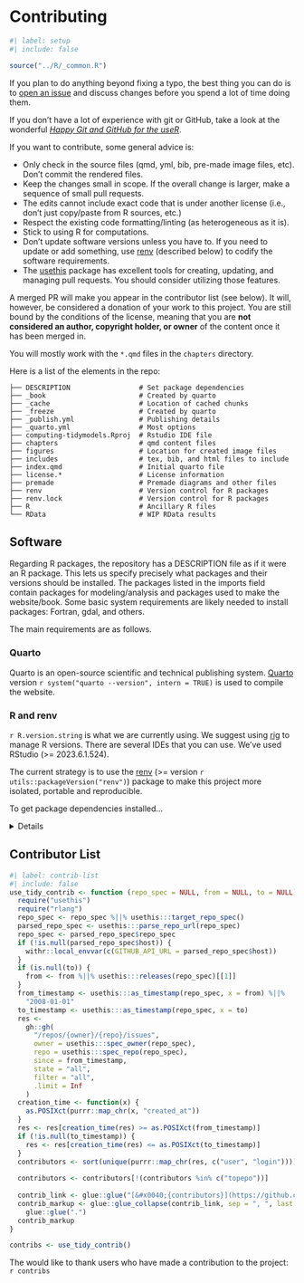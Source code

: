 # Contributing {.unlisted .unnumbered}

```r
#| label: setup
#| include: false

source("../R/_common.R")
```

If you plan to do anything beyond fixing a typo, the best thing you can do is to [open an issue](https://github.com/aml4td/computing-tidymodels/issues) and discuss changes before you spend a lot of time doing them. 

If you don't have a lot of experience with git or GitHub, take a look at the wonderful [_Happy Git and GitHub for the useR_](https://happygitwithr.com/). 

If you want to contribute, some general advice is: 

 - Only check in the source files (qmd, yml, bib, pre-made image files, etc). Don't commit the rendered files. 
 - Keep the changes small in scope. If the overall change is larger, make a sequence of small pull requests. 
 - The edits cannot include exact code that is under another license (i.e., don't just copy/paste from R sources, etc.)
 - Respect the existing code formatting/linting (as heterogeneous as it is). 
 - Stick to using R for computations.  
 - Don't update software versions unless you have to. If you need to update or add something, use [renv](https://rstudio.github.io/renv/) (described below) to codify the software requirements.  
 - The [usethis](https://usethis.r-lib.org/) package has excellent tools for creating, updating, and managing pull requests. You should consider utilizing those features. 

A merged PR will make you appear in the contributor list (see below). It will, however, be considered a donation of your work to this project. You are still bound by the conditions of the license, meaning that you are **not considered an author, copyright holder, or owner** of the content once it has been merged in.

You will mostly work with the `*.qmd` files in the `chapters` directory. 

Here is a list of the elements in the repo: 

```
├── DESCRIPTION                 # Set package dependencies
├── _book                       # Created by quarto
├── _cache                      # Location of cached chunks  
├── _freeze                     # Created by quarto
├── _publish.yml                # Publishing details
├── _quarto.yml                 # Most options
├── computing-tidymodels.Rproj  # Rstudio IDE file
├── chapters                    # qmd content files
├── figures                     # Location for created image files 
├── includes                    # tex, bib, and html files to include
├── index.qmd                   # Initial quarto file
├── license.*                   # License information
├── premade                     # Premade diagrams and other files
├── renv                        # Version control for R packages
├── renv.lock                   # Version control for R packages
├── R                           # Ancillary R files
└── RData                       # WIP RData results
```

## Software

Regarding R packages, the repository has a DESCRIPTION file as if it were an R package. This lets us specify precisely what packages and their versions should be installed. The packages listed in the imports field contain packages for modeling/analysis and packages used to make the website/book. 
Some basic system requirements are likely needed to install packages: Fortran, gdal, and others. 

The main requirements are as follows.

### Quarto

Quarto is an open-source scientific and technical publishing system. [Quarto](https://quarto.org/docs/get-started/) version `r system("quarto --version", intern = TRUE)` is used to compile the website. 

### R and renv

`r R.version.string` is what we are currently using. We suggest using [rig](https://github.com/r-lib/rig) to manage R versions. There are several IDEs that you can use. We've used RStudio (>= 2023.6.1.524). 

The current strategy is to use the [renv](https://rstudio.github.io/renv/) (>= version `r utils::packageVersion("renv")`) package to make this project more isolated, portable and reproducible. 

To get package dependencies installed...

<details>

When you open the `computing-tidymodels.Rproj` file, the renv package should be automatically installed/updated (if needed). For example: 

```
# Bootstrapping renv 1.0.3 ---------------------------------------------------
- Downloading renv ... OK
- Installing renv  ... OK

The following package(s) will be installed:
- BiocManager [1.30.22]
These packages will be installed into "~/content/aml4td/renv/library/R-4.3/x86_64-apple-darwin20".
```

if you try to compile the book, you probably get and error: 

```
- One or more packages recorded in the lockfile are not installed.
- Use `renv::status()` for more details.
```

You can get more information using `renv::status()` but you can get them installed by first running `renv::activate()`. As an example: 

```
> renv::activate()

Restarting R session...

- Project '~/content/aml4td' loaded. [renv 1.0.3]
- One or more packages recorded in the lockfile are not installed.
- Use `renv::status()` for more details.
```

Since we have package versions recorded in the lockfile, we can installed them using `renv::restore()`. Here is an example of that output: 

```
> renv::restore() 
The following package(s) will be updated:

# Bioconductor ---------------------------------------------------------------
- mixOmics         [* -> mixOmicsTeam/mixOmics]

# CRAN -----------------------------------------------------------------------
- BiocManager      [1.30.22 -> 1.30.21.1]
- lattice          [0.21-9 -> 0.21-8]
- Matrix           [1.6-1.1 -> 1.6-0]
- nlme             [3.1-163 -> 3.1-162]
- rpart            [4.1.21 -> 4.1.19]
- survival         [3.5-7 -> 3.5-5]
- abind            [* -> 1.4-5]

<snip>

- zip              [* -> 2.2.0]
- zoo              [* -> 1.8-12]

# GitHub ---------------------------------------------------------------------
- BiocParallel     [* -> Bioconductor/BiocParallel@devel]
- BiocVersion      [* -> Bioconductor/BiocVersion@devel]
- modeldatatoo     [* -> tidymodels/modeldatatoo@HEAD]
- parsnip          [* -> tidymodels/parsnip@HEAD]
- usethis          [* -> r-lib/usethis@HEAD]

# RSPM -----------------------------------------------------------------------
- bslib            [* -> 0.5.1]
- fansi            [* -> 1.0.5]
- fontawesome      [* -> 0.5.2]
- ggplot2          [* -> 3.4.4]
- htmltools        [* -> 0.5.6.1]
- withr            [* -> 2.5.1]

Do you want to proceed? [Y/n]: y

# Downloading packages -------------------------------------------------------
- Downloading BiocManager from CRAN ...         OK [569 Kb in 0.19s]
- Downloading nlme from CRAN ...                OK [828.7 Kb in 0.19s]
- Downloading BH from CRAN ...                  OK [12.7 Mb in 0.4s]
- Downloading BiocVersion from GitHub ...       OK [826 bytes in 0.37s]

<snip>

```

Depending on whether you have to install packages from source, you may need to install some system dependencies and try again (I had to install `libgit2` the last time I did this). 

Once you have everything installed, we recommend installing the underlying torch computational libraries. You can do this by loading the torch package A download will automatically begin if you need one. 

</details>


## Contributor List

```r
#| label: contrib-list
#| include: false
use_tidy_contrib <- function (repo_spec = NULL, from = NULL, to = NULL) {
  require("usethis")
  require("rlang")
  repo_spec <- repo_spec %||% usethis:::target_repo_spec()
  parsed_repo_spec <- usethis:::parse_repo_url(repo_spec)
  repo_spec <- parsed_repo_spec$repo_spec
  if (!is.null(parsed_repo_spec$host)) {
    withr::local_envvar(c(GITHUB_API_URL = parsed_repo_spec$host))
  }
  if (is.null(to)) {
    from <- from %||% usethis:::releases(repo_spec)[[1]]
  }
  from_timestamp <- usethis:::as_timestamp(repo_spec, x = from) %||%
    "2008-01-01"
  to_timestamp <- usethis:::as_timestamp(repo_spec, x = to)
  res <-
    gh::gh(
      "/repos/{owner}/{repo}/issues",
      owner = usethis:::spec_owner(repo_spec),
      repo = usethis:::spec_repo(repo_spec),
      since = from_timestamp,
      state = "all",
      filter = "all",
      .limit = Inf
    )
  creation_time <- function(x) {
    as.POSIXct(purrr::map_chr(x, "created_at"))
  }
  res <- res[creation_time(res) >= as.POSIXct(from_timestamp)]
  if (!is.null(to_timestamp)) {
    res <- res[creation_time(res) <= as.POSIXct(to_timestamp)]
  }
  contributors <- sort(unique(purrr::map_chr(res, c("user", "login"))))
  
  contributors <- contributors[!(contributors %in% c("topepo"))]
  
  contrib_link <- glue::glue("[&#x0040;{contributors}](https://github.com/{contributors})")
  contrib_markup <- glue::glue_collapse(contrib_link, sep = ", ", last = ", and ") +
    glue::glue(".")
  contrib_markup
}

contribs <- use_tidy_contrib()
```

The would like to thank users who have made a contribution to the project: `r contribs`
